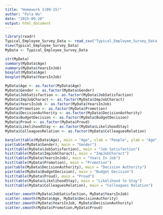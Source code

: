 ```yaml
---
title: "Homework 1(09-15)"
author: "Fola Wu"
date: "2025-09-20"
output: html_document
---
```


```r
library(readr)
Typical_Employee_Survey_Data <- read_csv("Typical_Employee_Survey_Data.csv")
View(Typical_Employee_Survey_Data)
MyData <- Typical_Employee_Survey_Data

str(MyData)
summary(MyData$Age)
summary(MyData$YearsInJob)
boxplot(MyData$Age)
boxplot(MyData$YearsInJob)
```
```r
MyData$Age <- as.factor(MyData$Age)
MyData$Gender <- as.factor(MyData$Gender)
MyData$JobSatisfaction <- as.factor(MyData$JobSatisfaction)
MyData$ImpJobCharact <- as.factor(MyData$ImpJobCharact)
MyData$YearsInJob <- as.factor(MyData$YearsInJob)
MyData$Promotion <- as.factor(MyData$Promotion)
MyData$DecisionAuthority <- as.factor(MyData$DecisionAuthority)
MyData$BudgetDecision <- as.factor(MyData$BudgetDecision)
MyData$Proud <- as.factor(MyData$Proud)
MyData$LikelihoodStay <- as.factor(MyData$LikelihoodStay)
MyData$ColleaguesRelation <- as.factor(MyData$ColleaguesRelation)
```

```r
barplot(table(MyData$Age), main = "Age", xlab = "People", ylab = "Age", col = "Blue")
pie(table(MyData$Gender), main = "Gender")
hist(table(MyData$JobSatisfaction), main = "Job Satisfaction")
hist(table(MyData$ImpJobCharact), main = "ImpJobCharact")
hist(table(MyData$YearsInJob), main = "Years In Job")
hist(table(MyData$Promotion), main = "Promotion")
pie(table(MyData$DecisionAuthority), main = "Decision Authority")
pie(table(MyData$BudgetDecision), main = "Budget Decision")
hist(table(MyData$Proud), main = "Proud")
hist(table(MyData$LikelihoodStay), main = "Likelihood to Stay")
hist(table(MyData$ColleaguesRelation), main = "Colleagues Relation")
```
```r
scatter.smooth(MyData$JobSatisfaction, MyData$YearsInJob)
scatter.smooth(MyData$Age, MyData$DecisionAuthority)
scatter.smooth(MyData$YearsInJob, MyData$DecisionAuthority)
scatter.smooth(MyData$Promotion,MyData$Proud)
```

